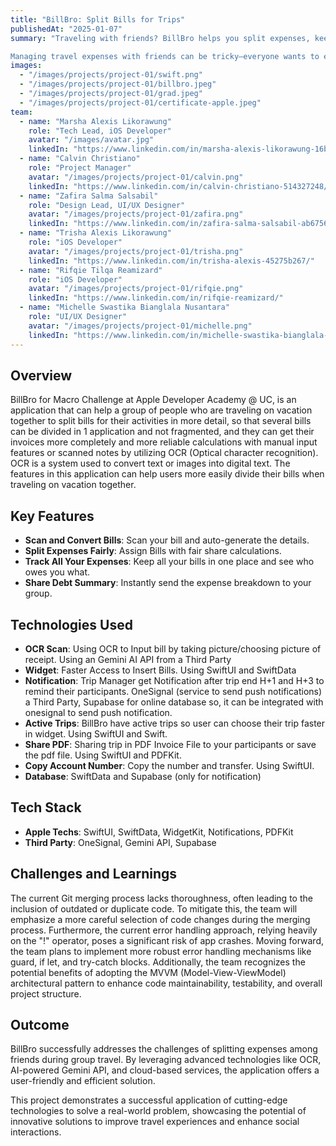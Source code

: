 ```yaml
---
title: "BillBro: Split Bills for Trips"
publishedAt: "2025-01-07"
summary: "Traveling with friends? BillBro helps you split expenses, keep track of debts, and get reminders so you can enjoy the trip without the financial stress.

Managing travel expenses with friends can be tricky—everyone wants to enjoy the trip without worrying about who owes what. That's where BillBro comes in! Our app makes splitting bills simple, ensuring that no one forgets what they owe. With easy tracking, reminders, and a seamless experience, BillBro helps you focus on the fun, not the finances. Whether it's meals, transport, or accommodations, BillBro keeps everyone on track and prevents awkward money moments. Stay organized and make group travel stress-free with BillBro—the smart way to manage your trip expenses!"
images:
  - "/images/projects/project-01/swift.png"
  - "/images/projects/project-01/billbro.jpeg"
  - "/images/projects/project-01/grad.jpeg"
  - "/images/projects/project-01/certificate-apple.jpeg"
team:
  - name: "Marsha Alexis Likorawung"
    role: "Tech Lead, iOS Developer"
    avatar: "/images/avatar.jpg"
    linkedIn: "https://www.linkedin.com/in/marsha-alexis-likorawung-16b13a267/"
  - name: "Calvin Christiano"
    role: "Project Manager"
    avatar: "/images/projects/project-01/calvin.png"
    linkedIn: "https://www.linkedin.com/in/calvin-christiano-514327248/"
  - name: "Zafira Salma Salsabil"
    role: "Design Lead, UI/UX Designer"
    avatar: "/images/projects/project-01/zafira.png"
    linkedIn: "https://www.linkedin.com/in/zafira-salma-salsabil-ab6756211/"
  - name: "Trisha Alexis Likorawung"
    role: "iOS Developer"
    avatar: "/images/projects/project-01/trisha.png"
    linkedIn: "https://www.linkedin.com/in/trisha-alexis-45275b267/"
  - name: "Rifqie Tilqa Reamizard"
    role: "iOS Developer"
    avatar: "/images/projects/project-01/rifqie.png"
    linkedIn: "https://www.linkedin.com/in/rifqie-reamizard/"
  - name: "Michelle Swastika Bianglala Nusantara"
    role: "UI/UX Designer"
    avatar: "/images/projects/project-01/michelle.png"
    linkedIn: "https://www.linkedin.com/in/michelle-swastika-bianglala-nusantara-8b8267269/"
---
```


## Overview

BillBro for Macro Challenge at Apple Developer Academy @ UC, is an application that can help a group of people who are traveling on vacation together to split bills for their activities in more detail, so that several bills can be divided in 1 application and not fragmented, and they can get their invoices more completely and more reliable calculations with manual input features or scanned notes by utilizing OCR (Optical character recognition). OCR is a system used to convert text or images into digital text. The features in this application can help users more easily divide their bills when traveling on vacation together. 

## Key Features

- **Scan and Convert Bills**: Scan your bill and auto-generate the details.
- **Split Expenses Fairly**: Assign Bills with fair share calculations. 
- **Track All Your Expenses**: Keep all your bills in one place and see who owes you what.
- **Share Debt Summary**: Instantly send the expense breakdown to your group. 

## Technologies Used

- **OCR Scan**: Using OCR to Input bill by taking picture/choosing picture of receipt. Using an Gemini AI API from a Third Party
- **Widget**: Faster Access to Insert Bills. Using SwiftUI and SwiftData
- **Notification**: Trip Manager get Notification after trip end H+1 and H+3 to remind their participants. OneSignal (service to send push notifications) a Third Party, Supabase for online database so, it can be integrated with onesignal to send push notification.
- **Active Trips**: BillBro have active trips so user can choose their trip faster in widget. Using SwiftUI and Swift.
- **Share PDF**: Sharing trip in PDF Invoice File to your participants or save the pdf file. Using SwiftUI and PDFKit.
- **Copy Account Number**: Copy the number and transfer. Using SwiftUI.
- **Database**: SwiftData and Supabase (only for notification)

## Tech Stack

- **Apple Techs**: SwiftUI, SwiftData, WidgetKit, Notifications, PDFKit
- **Third Party**: OneSignal, Gemini API, Supabase

## Challenges and Learnings

The current Git merging process lacks thoroughness, often leading to the inclusion of outdated or duplicate code. To mitigate this, the team will emphasize a more careful selection of code changes during the merging process. Furthermore, the current error handling approach, relying heavily on the "!" operator, poses a significant risk of app crashes. Moving forward, the team plans to implement more robust error handling mechanisms like guard, if let, and try-catch blocks. Additionally, the team recognizes the potential benefits of adopting the MVVM (Model-View-ViewModel) architectural pattern to enhance code maintainability, testability, and overall project structure.

## Outcome

BillBro successfully addresses the challenges of splitting expenses among friends during group travel. By leveraging advanced technologies like OCR, AI-powered Gemini API, and cloud-based services, the application offers a user-friendly and efficient solution.

This project demonstrates a successful application of cutting-edge technologies to solve a real-world problem, showcasing the potential of innovative solutions to improve travel experiences and enhance social interactions.
